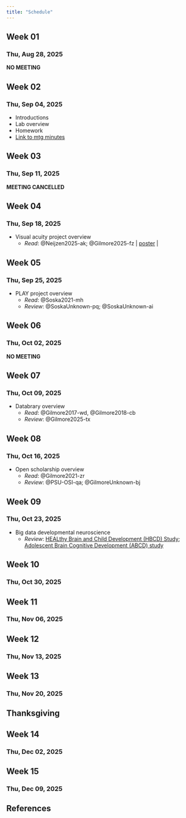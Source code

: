 ```yaml
---
title: "Schedule"
---
```


## Week 01

### Thu, Aug 28, 2025

**NO MEETING**

## Week 02

### Thu, Sep 04, 2025

- Introductions
- Lab overview
- Homework
- [Link to mtg minutes](https://gilmore-lab.github.io/lab-meetings.html)

## Week 03

### Thu, Sep 11, 2025

**MEETING CANCELLED**

## Week 04

### Thu, Sep 18, 2025

- Visual acuity project overview
  - *Read*: @Neijzen2025-ak; @Gilmore2025-fz | [poster](https://github.com/gilmore-lab/vss-2025-poster/blob/main/vss-2025-poster.pdf) |

## Week 05

### Thu, Sep 25, 2025

- PLAY project overview
  - *Read*: @Soska2021-mh
  - *Review*: @SoskaUnknown-pq; @SoskaUnknown-ai

## Week 06

### Thu, Oct 02, 2025

**NO MEETING**

## Week 07

### Thu, Oct 09, 2025

- Databrary overview
  - *Read*: @Gilmore2017-wd, @Gilmore2018-cb
  - *Review*: @Gilmore2025-tx

## Week 08

### Thu, Oct 16, 2025

- Open scholarship overview
  - *Read*: @Gilmore2021-zr
  - *Review*: @PSU-OSI-qa; @GilmoreUnknown-bj

## Week 09

### Thu, Oct 23, 2025

- Big data developmental neuroscience
  - *Review*: [HEALthy Brain and Child
Development (HBCD) Study](https://hbcdstudy.org); [Adolescent Brain Cognitive Development (ABCD) study](https://abcdstudy.org)

## Week 10

### Thu, Oct 30, 2025

## Week 11

### Thu, Nov 06, 2025

## Week 12

### Thu, Nov 13, 2025

## Week 13

### Thu, Nov 20, 2025

## Thanksgiving

## Week 14

### Thu, Dec 02, 2025

## Week 15

### Thu, Dec 09, 2025

## References

